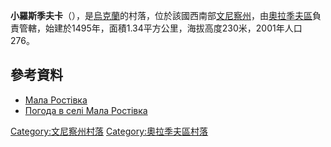 {{coord|49|14|3|N|29|21|22|E|scale:30000|display=title}}

'''小羅斯季夫卡'''（{{lang-uk|Мала Ростівка}}），是[[烏克蘭|烏克蘭]]的村落，位於該國西南部[[文尼察州|文尼察州]]，由[[奧拉季夫區|奧拉季夫區]]負責管轄，始建於1495年，面積1.34平方公里，海拔高度230米，2001年人口276。

==參考資料==
* [http://w1.c1.rada.gov.ua/pls/z7502/A005?rdat1=17.10.2012&rf7571=2686 Мала Ростівка]{{dead link|date=2017年12月 |bot=InternetArchiveBot |fix-attempted=yes }}
* [http://weather.in.ua/ua/vinnickaja/14572 Погода в селі Мала Ростівка] {{Wayback|url=http://weather.in.ua/ua/vinnickaja/14572 |date=20111220100309 }}

[[Category:文尼察州村落|Category:文尼察州村落]]
[[Category:奧拉季夫區村落|Category:奧拉季夫區村落]]


{{Vinnytsia-geo-stub}}